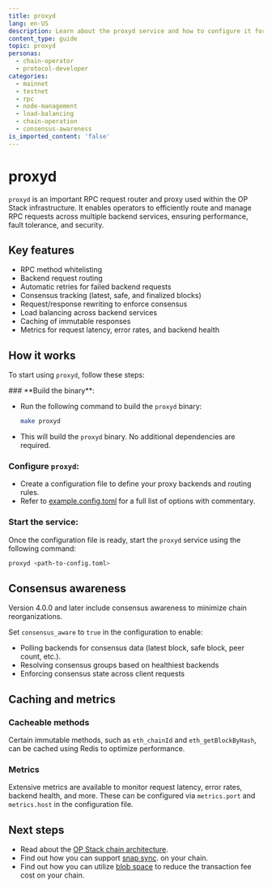 ```yaml
---
title: proxyd
lang: en-US
description: Learn about the proxyd service and how to configure it for use in the OP Stack.
content_type: guide
topic: proxyd
personas:
  - chain-operator
  - protocol-developer
categories:
  - mainnet
  - testnet
  - rpc
  - node-management
  - load-balancing
  - chain-operation
  - consensus-awareness
is_imported_content: 'false'
---
```



# proxyd

`proxyd` is an important RPC request router and proxy used within the OP Stack infrastructure. It enables operators to efficiently route and manage RPC requests across multiple backend services, ensuring performance, fault tolerance, and security.

## Key features
*   RPC method whitelisting
*   Backend request routing
*   Automatic retries for failed backend requests
*   Consensus tracking (latest, safe, and finalized blocks)
*   Request/response rewriting to enforce consensus
*   Load balancing across backend services
*   Caching of immutable responses
*   Metrics for request latency, error rates, and backend health

## How it works

To start using `proxyd`, follow these steps:

<Steps>
  ### **Build the binary**:

  *   Run the following command to build the `proxyd` binary:
      ```bash
      make proxyd
      ```
  *   This will build the `proxyd` binary. No additional dependencies are required.

  ### **Configure `proxyd`**:

  *   Create a configuration file to define your proxy backends and routing rules.
  *   Refer to [example.config.toml](https://github.com/ethereum-optimism/infra/blob/main/proxyd/example.config.toml) for a full list of options with commentary.

  ### **Start the service**:

  Once the configuration file is ready, start the `proxyd` service using the following command:

  ```bash
  proxyd <path-to-config.toml>
  ```
</Steps>

## Consensus awareness

Version 4.0.0 and later include consensus awareness to minimize chain reorganizations.

Set `consensus_aware` to `true` in the configuration to enable:

*   Polling backends for consensus data (latest block, safe block, peer count, etc.).
*   Resolving consensus groups based on healthiest backends
*   Enforcing consensus state across client requests

## Caching and metrics

### Cacheable methods

Certain immutable methods, such as `eth_chainId` and `eth_getBlockByHash`, can be cached using Redis to optimize performance.

### Metrics

Extensive metrics are available to monitor request latency, error rates, backend health, and more. These can be configured via `metrics.port` and `metrics.host` in the configuration file.

## Next steps

*   Read about the [OP Stack chain architecture](/operators/chain-operators/architecture).
*   Find out how you can support [snap sync](/operators/chain-operators/management/snap-sync).
    on your chain.
*   Find out how you can utilize [blob space](/operators/chain-operators/management/blobs)
    to reduce the transaction fee cost on your chain.
